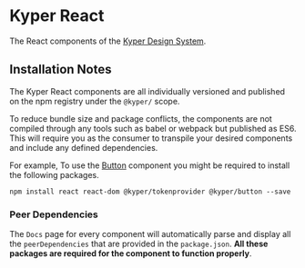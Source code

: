 <Meta title="Intro|" />

# Kyper React

The React components of the [Kyper Design System](https://zeroheight.com/77957bdb7/p/199949-kyper).

## Installation Notes

The Kyper React components are all individually versioned and published on the npm registry under the `@kyper/` scope.

To reduce bundle size and package conflicts, the components are not compiled through any tools such as babel or webpack but published as ES6. This will require you as the consumer to transpile your desired components and include any defined dependencies.

For example, To use the [Button](/?path=/docs/button--button) component you might be required to install the following packages.

```
npm install react react-dom @kyper/tokenprovider @kyper/button --save
```

### Peer Dependencies

The `Docs` page for every component will automatically parse and display all the `peerDependencies` that are provided in the `package.json`. __All these packages are required for the component to function properly__.

